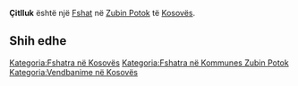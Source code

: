 {{Fshat në Kosovës
 | Emri                = Çitlluk
| sqi_N_name = Çitlluk
| sqi_N_FULL_NAME_RO = Çitlluk
| sqi_N_FULL_NAME_ND_RO = Citlluk
| sqi_N_SORT_NAME_RG = CITLLUK
| sqi_N_FULL_NAME_RG = Çitlluk
| sqi_N_FULL_NAME_ND_RG = Citlluk
| srp_N_name = Čitluk
| srp_N_FULL_NAME_RO = Čitluk
| srp_N_FULL_NAME_ND_RO = Citluk
| srp_N_SORT_NAME_RG = CITLUK
| srp_N_FULL_NAME_RG = Čitluk
| srp_N_FULL_NAME_ND_RG = Citluk
| srp_NS_name = Читлук
| srp_NS_FULL_NAME_RO = Читлук
| srp_NS_FULL_NAME_ND_RO = Читлук
| srp_NS_SORT_NAME_RG = ЧИТЛУК
| srp_NS_FULL_NAME_RG = Читлук
| srp_NS_FULL_NAME_ND_RG = Читлук

 | Emri (Rasa dhanore) = 
 | Figura              = 
 | Shteti              = Kosovo
 | Komuna              = Zubin Potok
 | Kodi postar         = 
 | Sipërfaqja          = 

 | Popullsia           = 

 | Regj. i popullsisë  = 
 | Dend. e popullsisë  = 
 | Faqja zyrtare       = 
 <!--- Koordinatat ----> 
 | Gjerësia            = 42.915556
 | Gjatësia            = 20.709167
 | Lartësia            = 
}}
'''Çitlluk''' është një [[Fshat]] në [[Zubin Potok]] të [[Kosovës]].

<!-- == Gjeografia == -->
<!-- == Historia == -->
<!-- == Demografia == -->
== Shih edhe ==
{{Komuna Zubin Potok}}
{{Kosovo-Administrata-Cung}}

[[Kategoria:Fshatra në Kosovës]]
[[Kategoria:Fshatra në Kommunes Zubin Potok]]
[[Kategoria:Vendbanime në Kosovës]]